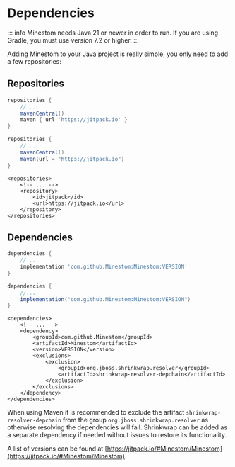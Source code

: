 # Dependencies

::: info
Minestom needs Java 21 or newer in order to run. If you are using Gradle, you must use version 7.2 or higher.
:::

Adding Minestom to your Java project is really simple, you only need to add a few repositories:

## Repositories

```groovy
repositories {
    // ...
    mavenCentral()
    maven { url 'https://jitpack.io' }
}
```

```groovy
repositories {
    // ...
    mavenCentral()
    maven(url = "https://jitpack.io")
}
```

```markup
<repositories>
    <!-- ... -->
    <repository>
        <id>jitpack</id>
        <url>https://jitpack.io</url>
    </repository>
</repositories>
```

## Dependencies

```groovy
dependencies {
    // ...
    implementation 'com.github.Minestom:Minestom:VERSION'
}
```

```groovy
dependencies {
    //...
    implementation("com.github.Minestom:Minestom:VERSION")
}
```

```markup
<dependencies>
    <!-- ... -->
    <dependency>
        <groupId>com.github.Minestom</groupId>
        <artifactId>Minestom</artifactId>
        <version>VERSION</version>
        <exclusions>
            <exclusion>
                <groupId>org.jboss.shrinkwrap.resolver</groupId>
                <artifactId>shrinkwrap-resolver-depchain</artifactId>
            </exclusion>
        </exclusions>
    </dependency>
</dependencies>
```

When using Maven it is recommended to exclude the artifact `shrinkwrap-resolver-depchain` from the group `org.jboss.shrinkwrap.resolver` as otherwise resolving the dependencies will fail. Shrinkwrap can be added as a separate dependency if needed without issues to restore its functionality.

A list of versions can be found at [https://jitpack.io/#Minestom/Minestom](https://jitpack.io/#Minestom/Minestom).
